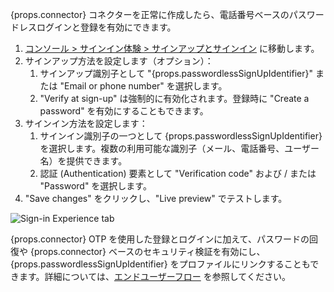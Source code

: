 
{props.connector} コネクターを正常に作成したら、電話番号ベースのパスワードレスログインと登録を有効にできます。

1. [コンソール > サインイン体験 > サインアップとサインイン](https://cloud.logto.io/to/sign-in-experience/sign-up-and-sign-in) に移動します。
2. サインアップ方法を設定します（オプション）：
   1. サインアップ識別子として "{props.passwordlessSignUpIdentifier}" または "Email or phone number" を選択します。
   2. "Verify at sign-up" は強制的に有効化されます。登録時に "Create a password" を有効にすることもできます。
3. サインイン方法を設定します：
   1. サインイン識別子の一つとして {props.passwordlessSignUpIdentifier} を選択します。複数の利用可能な識別子（メール、電話番号、ユーザー名）を提供できます。
   2. 認証 (Authentication) 要素として "Verification code" および / または "Password" を選択します。
4. "Save changes" をクリックし、"Live preview" でテストします。

<img src={sieTabImage} alt="Sign-in Experience tab" />

{props.connector} OTP を使用した登録とログインに加えて、パスワードの回復や {props.connector} ベースのセキュリティ検証を有効にし、{props.passwordlessSignUpIdentifier} をプロファイルにリンクすることもできます。詳細については、[エンドユーザーフロー](https://docs.logto.io/end-user-flows) を参照してください。
